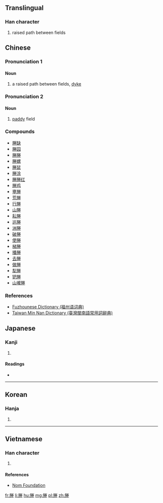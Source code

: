 ==Translingual==

===Han character===
{{Han char|rn=32|rad=土|as=10|sn=13|four=7921<sub>4</sub>|canj=月火手土 (BFQG)}}

# raised path between fields

==Chinese==

===Pronunciation 1===
{{zh-pron
|m=chéng
|c=sing4
|md=chìng
|mc=y
|oc=y
|ma=y|ma2=
|cat=
}}

====Noun====

# a raised path between fields, [[dyke]]



===Pronunciation 2===
{{zh-pron
|mn=chhân
|md=chèng
}}

====Noun====


# {{context|Min Nan, Min Dong|lang=zh|may be written with [[田]]}} [[paddy]] field


===Compounds===
{{rel-top|Compounds with 塍}}
* [[塍缺]]
* [[塍园]]
* [[塍塍]]
* [[塍螺]]
* [[塍鼠]]
* [[塍涂]]
* [[塍塍红]]
* [[塍鸡]]
* [[壅塍]]
* [[荒塍]]
* [[行塍]]
* [[山塍]]
* [[耘塍]]
* [[巡塍]]
* [[洲塍]]
* [[破塍]]
* [[使塍]]
* [[梯塍]]
* [[播塍]]
* [[去塍]]
* [[做塍]]
* [[犁塍]]
* [[钯塍]]
* [[山壠塍]]
{{rel-bottom}}

===References===
*[http://cidian.cuobian.com/modules.php?app=dict_word&id=8914 Fuzhounese Dictionary (福州语词典)]
*[http://twblg.dict.edu.tw/holodict_new/result_detail.jsp?source=4&n_no=1855&curpage=0&sample=%E7%94%B0&radiobutton=0&querytarget=0&limit=1&pagenum=0&rowcount=0 Taiwan Min Nan Dictionary (臺灣閩南語常用詞辭典)]

==Japanese==

===Kanji===
{{ja-kanji|grade=|rs=土10}}

# {{defn|lang=ja|sort=土10}}

====Readings====
* {{ja-readings|on=[[しょう]] (shō), [[じょう]] (jō)|kun=[[あぜ]] (aze), [[くろ]] (kuro), [[つつみ]] (tsutsumi)}}

----

==Korean==

===Hanja===
{{ko-hanja|hangeul=습|rv=seup|mr=sŭp}}

# {{defn|lang=ko|sort=土10}}

----

==Vietnamese==

===Han character===
{{vi-hantu|[[thăng]]|rs=土10}}

# {{defn|lang=vi|sort=土10}}

====References====
*[http://nomfoundation.org/common/nom_details.php?codepoint=584d Nom Foundation]

[[fr:塍]]
[[li:塍]]
[[hu:塍]]
[[mg:塍]]
[[pl:塍]]
[[zh:塍]]